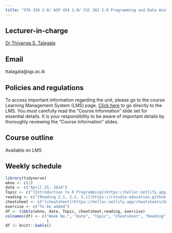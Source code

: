```yaml
---
title: "STA 326 2.0/ ASP 454 2.0/ CSC 381 2.0 Programming and Data Analysis with R"
---
```



## Lecturer-in-charge

[Dr Thiyanga S. Talagala](https://thiyanga.netlify.app/)


## Email

ttalagala@sjp.ac.lk

## Policies and regulations

To access important information regarding the unit, please go to the course Learning Management System (LMS) page. [Click here](https://lms.fas.sjp.ac.lk/enrol/index.php?id=3448) to go directly to the LMS. You must carefully read the “Course Information” slide set for essential details. It is your responsibility to be aware of important details by thoroughly reviewing the “Course Information” slides.


## Course outline

Available on LMS

## Weekly schedule

```r
library(tidyverse)
wkno <- c(1)
date <- c("April 25, 2024")
Topic <- c("[Introduction to R Programming](https://hellor.netlify.app/2021/week1/l12021#1)")
reading <- c("[Reading 2.1, 2.2, 5.1](https://rstudio-education.github.io/hopr/basics.html)")
cheatsheet <- c("[cheatsheet](https://hellor.netlify.app/cheatsheets/baser.pdf)")
exercise <- c("To be added")
df <- tibble(wkno, date, Topic, cheatsheet,reading, exercise)
colnames(df) <- c("Week No.", "Date", "Topic", "Cheatsheet", "Reading", "Exercise"
                  )
df |> knitr::kable()
```